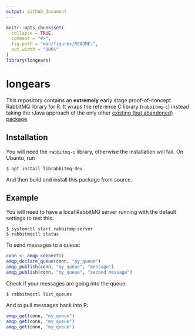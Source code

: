 ```yaml
---
output: github_document
---
```


<!-- README.md is generated from README.Rmd. Please edit that file. -->

```r
knitr::opts_chunk$set(
  collapse = TRUE,
  comment = "#>",
  fig.path = "man/figures/README-",
  out.width = "100%"
)
library(longears)
```
# longears

This repository contains an **extremely** early stage proof-of-concept RabbitMQ
library for R. It wraps the reference C library (`rabbitmq-c`) instead taking
the rJava approach of the only other [existing (but abandoned) package](https://r-forge.r-project.org/projects/r-message-queue/).

## Installation

You will need the `rabbitmq-c` library, otherwise the installation will fail.
On Ubuntu, run

```shell
$ apt install librabbitmq-dev
```

And then build and install this package from source.

## Example

You will need to have a local RabbitMQ server running with the default
settings to test this.

```shell
$ systemctl start rabbitmq-server
$ rabbitmqctl status
```

To send messages to a queue:

```r
conn <- amqp_connect()
amqp_declare_queue(conn, "my_queue")
amqp_publish(conn, "my_queue", "message")
amqp_publish(conn, "my_queue", "second message")
```

Check if your messages are going into the queue:

```shell
$ rabbitmqctl list_queues
```

And to pull messages back into R:

```r
amqp_get(conn, "my_queue")
amqp_get(conn, "my_queue")
amqp_get(conn, "my_queue")
```
